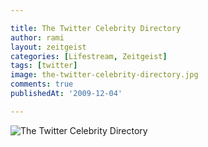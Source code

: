 ```yaml
---

title: The Twitter Celebrity Directory
author: rami
layout: zeitgeist
categories: [Lifestream, Zeitgeist]
tags: [twitter]
image: the-twitter-celebrity-directory.jpg
comments: true
publishedAt: '2009-12-04'

---
```


![The Twitter Celebrity Directory](/assets/images/content/zeitgeist/the-twitter-celebrity-directory.jpg)
